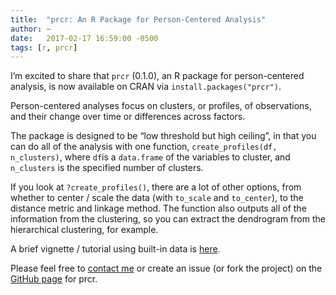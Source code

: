 ```yaml
---
title:  "prcr: An R Package for Person-Centered Analysis"
author: ~
date:   2017-02-17 16:59:00 -0500
tags: [r, prcr]
---
```


I'm excited to share that `prcr` (0.1.0), an R package for person-centered analysis, is now available on CRAN via `install.packages("prcr")`.

Person-centered analyses focus on clusters, or profiles, of observations, and their change over time or differences across factors. 

The package is designed to be "low threshold but high ceiling", in that you can do all of the analysis with one function, `create_profiles(df, n_clusters)`, where `df`is a `data.frame` of the variables to cluster, and `n_clusters` is the specified number of clusters. 

If you look at `?create_profiles()`, there are a lot of other options, from whether to center / scale the data (with `to_scale` and `to_center`), to the distance metric and linkage method. The function also outputs all of the information from the clustering, so you can extract the dendrogram from the hierarchical clustering, for example. 

A brief vignette / tutorial using built-in data is [here](https://cran.r-project.org/web/packages/prcr/vignettes/introduction_to_prcr.html).

Please feel free to [contact me](mailto:jrosen@msu.edu) or create an issue (or fork the project) on the [GitHub page](https://github.com/jrosen48/prcr) for prcr.